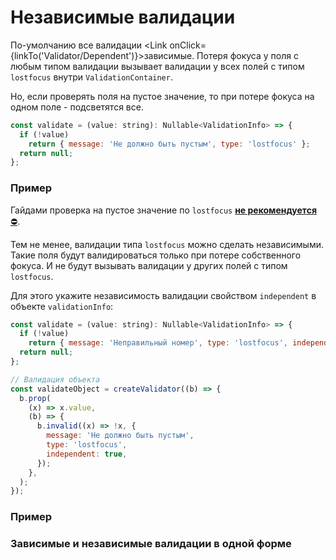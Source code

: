 
<Meta of={DocsStories} />

# Независимые валидации

По-умолчанию все валидации <Link onClick={linkTo('Validator/Dependent')}>зависимые</Link>. Потеря фокуса у поля с любым типом валидации вызывает валидации у всех полей с типом `lostfocus` внутри `ValidationContainer`.

Но, если проверять поля на пустое значение, то при потере фокуса на одном поле - подсветятся все.

```jsx static
const validate = (value: string): Nullable<ValidationInfo> => {
  if (!value)
    return { message: 'Не должно быть пустым', type: 'lostfocus' };
  return null;
};
```

### Пример

<Story of={DocsStories.LostfocusDependent} />

Гайдами проверка на пустое значение по `lostfocus` [**не рекомендуется**⛔](https://guides.kontur.ru/principles/validation/#09).

Тем не менее, валидации типа `lostfocus` можно сделать независимыми.
Такие поля будут валидироваться только при потере собственного фокуса. И не будут вызывать валидации у других полей с типом `lostfocus`.

Для этого укажите независимость валидации свойством `independent` в объекте `validationInfo`:

```jsx static
const validate = (value: string): Nullable<ValidationInfo> => {
  if (!value)
    return { message: 'Неправильный номер', type: 'lostfocus', independent: true };
  return null;
};

// Валидация объекта
const validateObject = createValidator((b) => {
  b.prop(
    (x) => x.value,
    (b) => {
      b.invalid((x) => !x, {
        message: 'Не должно быть пустым',
        type: 'lostfocus',
        independent: true,
      });
    },
  );
});
```

### Пример

<Story of={DocsStories.LostfocusIndependent} />

### Зависимые и независимые валидации в одной форме

<Story of={DocsStories.Mixture} />
